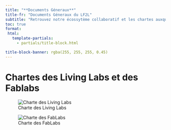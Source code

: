 ```yaml
---
title: "**Documents Géneraux**"
title-fr: "Documents Géneraux du LF2L"
subtitle: "Retrouvez notre écossytème collaboratif et les chartes auxquelles nous adhérons !"
toc: true
format:
 html:    
   template-partials: 
     - partials/title-block.html  

title-block-banner: rgba(255, 255, 255, 0.45)
---
```



# Chartes des Living Labs et des Fablabs

::: {layout="[50,50]"}

![Charte des Living Labs](images/6-info/charte-LL.jpg)

![Charte des FabLabs](images/6-info/charte-fablab.jpg)

:::


